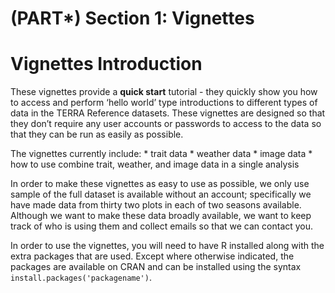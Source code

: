 # (PART\*) Section 1: Vignettes {-}

# Vignettes Introduction


These vignettes provide a **quick start** tutorial - they quickly show you how to access and perform ‘hello world’ type introductions to different types of data in the TERRA Reference datasets. These vignettes are designed so that they don’t require any user accounts or passwords to access to the data so that they can be run as easily as possible.

The vignettes currently include:
* trait data
* weather data
* image data
* how to use combine trait, weather, and image data in a single analysis

In order to make these vignettes as easy to use as possible, we only use sample of the full dataset is available without an account; specifically we have made data from thirty two plots in each of two seasons available. Although we want to make these data broadly available, we want to keep track of who is using them and collect emails so that we can contact you.

In order to use the vignettes, you will need to have R installed along with the extra packages that are used. Except where otherwise indicated, the packages are available on CRAN and can be installed using the syntax `install.packages('packagename')`. 
